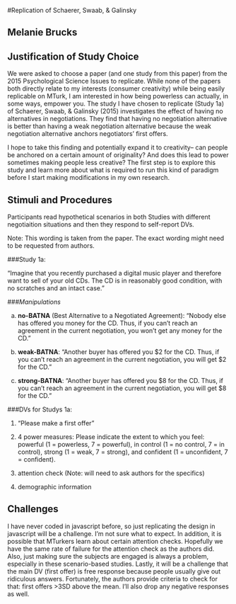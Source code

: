 #Replication of Schaerer, Swaab, & Galinsky

Melanie Brucks
-------------

Justification of Study Choice
---------------------------------------

We were asked to choose a paper (and one study from this paper) from the 2015 Psychological Science Issues to replicate. While none of the papers both directly relate to my interests (consumer creativity) while being easily replicable on MTurk, I am interested in how being powerless can actually, in some ways, empower you. The study I have chosen to replicate (Study 1a) of Schaerer, Swaab, & Galinsky (2015) investigates the effect of having no alternatives in negotiations. They find that having no negotiation alternative is better than having a weak negotiation alternative because the weak negotiation alternative anchors negotiators' first offers.

I hope to take this finding and potentially expand it to creativity-- can people be anchored on a certain amount of originality? And does this lead to power sometimes making people less creative? The first step is to explore this study and learn more about what is required to run this kind of paradigm before I start making modifications in my own research.

Stimuli and Procedures
---------------------------------------

Participants read hypothetical scenarios in both Studies with different negotiaition situations and then they respond to self-report DVs. 

Note: This wording is taken from the paper. The exact wording might need to be requested from authors.

###Study 1a:

"Imagine that you recently purchased a digital music player and therefore want to sell of your old CDs. The CD is in reasonably good condition, with no scratches and an intact case."

###*Manipulations*

a. **no-BATNA** (Best Alternative to a Negotiated Agreement): “Nobody else has offered you money for the CD. Thus, if you can’t reach an agreement in the current negotiation, you won’t get any money for the CD.” 

b. **weak-BATNA**: “Another buyer has offered you $2 for the CD. Thus, if you can’t reach an agreement in the current negotiation, you will get $2 for the CD.” 

c. **strong-BATNA**: “Another buyer has offered you $8 for the CD. Thus, if you can’t reach an agreement in the current negotiation, you will get $8 for the CD.” 


###DVs for Studys 1a:

1. "Please make a first offer"

2. 4 power measures: Please indicate the extent to which you feel: powerful (1 = powerless, 7 = powerful), in control (1 = no control, 7 = in control), strong (1 = weak, 7 = strong), and confident (1 = unconfident, 7 = confident).

3. attention check (Note: will need to ask authors for the specifics)

4. demographic information

Challenges
---------------------------------------

I have never coded in javascript before, so just replicating the design in javascript will be a challenge. I'm not sure what to expect. In addition, it is possible that MTurkers learn about certain attention checks. Hopefully we have the same rate of failure for the attention check as the authors did. Also, just making sure the subjects are engaged is always a problem, especially in these scenario-based studies. Lastly, it will be a challenge that the main DV (first offer) is free response because people usually give out ridiculous answers. Fortunately, the authors provide criteria to check for that: first offers >3SD above the mean. I'll also drop any negative responses as well. 
